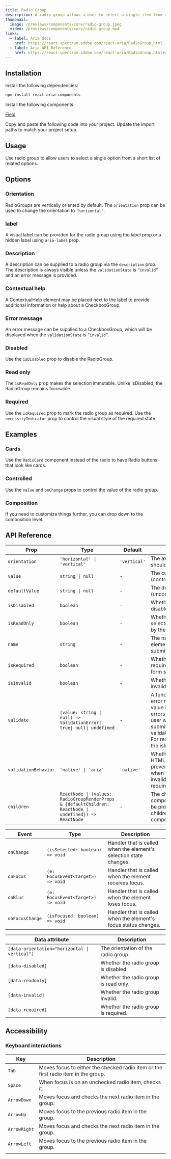 ```yaml
---
title: Radio Group
description: A radio group allows a user to select a single item from a list of mutually exclusive options.
thumbnail:
  image: /previews/components/core/radio-group.jpeg
  video: /previews/components/core/radio-group.mp4
links:
  - label: Aria docs
    href: https://react-spectrum.adobe.com/react-aria/RadioGroup.html
  - label: Aria API Reference
    href: https://react-spectrum.adobe.com/react-aria/RadioGroup.html#radiogroup-1
---
```


<ComponentPreview name="demos/components/core/radio-group/default" />

## Installation

<Steps>
  <Step>Install the following dependencies:</Step>

```bash
npm install react-aria-components
```

<Step>Install the following components</Step>

[Field](/components/inputs/field)

  <Step>Copy and paste the following code into your project.</Step>
  <ComponentSource name="components/core/default/radio/radio-group" />
  <Step>Update the import paths to match your project setup.</Step>
</Steps>

## Usage

Use radio group to allow users to select a single option from a short list of related options.

## Options

### Orientation

RadioGroups are vertically oriented by default. The `orientation` prop can be used to change the orientation to `'horizontal'`.

<ComponentPreview name="demos/components/core/radio-group/orientation" />

### label

A visual label can be provided for the radio group using the label prop or a hidden label using `aria-label` prop.

<ComponentPreview name="demos/components/core/radio-group/label" />

### Description

A description can be supplied to a radio group via the `description` prop. The description is always visible unless the `validationState` is `“invalid”` and an error message is provided.

<ComponentPreview name="demos/components/core/radio-group/description" />

### Contextual help

A ContextualHelp element may be placed next to the label to provide additional information or help about a CheckboxGroup.

<ComponentPreview name="demos/components/core/radio-group/contextual-help" />

### Error message

An error message can be supplied to a CheckboxGroup, which will be displayed when the `validationState` is `“invalid”`.

<ComponentPreview name="demos/components/core/radio-group/error-message" />

### Disabled

Use the `isDisabled` prop to disable the RadioGroup.

<ComponentPreview name="demos/components/core/radio-group/disabled" />

### Read only

The `isReadOnly` prop makes the selection immutable. Unlike isDisabled, the RadioGroup remains focusable.

<ComponentPreview name="demos/components/core/radio-group/read-only" />

### Required

Use the `isRequired` prop to mark the radio group as required.
Use the `necessityIndicator` prop to control the visual style of the required state.

<ComponentPreview name="demos/components/core/radio-group/required" />

## Examples

### Cards

Use the `RadioCard` component instead of the radio to have Radio buttons that look like cards.

<ComponentPreview name="demos/components/core/radio-group/cards" />

### Controlled

Use the `value` and `onChange` props to control the value of the radio group.

<ComponentPreview name="demos/components/core/radio-group/controlled" />

### Composition

If you need to customize things further, you can drop down to the composition level.

<ComponentPreview name="demos/components/core/radio-group/composition" />

## API Reference

| Prop                 | Type                                                                                                    | Default      | Description                                                                                                                                                                                                                           |
| -------------------- | ------------------------------------------------------------------------------------------------------- | ------------ | ------------------------------------------------------------------------------------------------------------------------------------------------------------------------------------------------------------------------------------- |
| `orientation`        | `'horizontal' \| 'vertical'`                                                                            | `'vertical'` | The axis the Radio Button(s) should align with.                                                                                                                                                                                       |
| `value`              | `string \| null`                                                                                        | -            | The current value (controlled).                                                                                                                                                                                                       |
| `defaultValue`       | `string \| null`                                                                                        | -            | The default value (uncontrolled).                                                                                                                                                                                                     |
| `isDisabled`         | `boolean`                                                                                               | -            | Whether the input is disabled.                                                                                                                                                                                                        |
| `isReadOnly`         | `boolean`                                                                                               | -            | Whether the input can be selected but not changed by the user.                                                                                                                                                                        |
| `name`               | `string`                                                                                                | -            | The name of the input element, used when submitting an HTML form.                                                                                                                                                                     |
| `isRequired`         | `boolean`                                                                                               | -            | Whether user input is required on the input before form submission.                                                                                                                                                                   |
| `isInvalid`          | `boolean`                                                                                               | -            | Whether the input value is invalid.                                                                                                                                                                                                   |
| `validate`           | `(value: string \| null) => ValidationError\| true\| null\| undefined`                                  | -            | A function that returns an error message if a given value is invalid. Validation errors are displayed to the user when the form is submitted if validationBehavior="native". For realtime validation, use the isInvalid prop instead. |
| `validationBehavior` | `'native' \| 'aria'`                                                                                    | `'native'`   | Whether to use native HTML form validation to prevent form submission when the value is missing or invalid, or mark the field as required or invalid via ARIA.                                                                        |
| `children`           | `ReactNode \| (values: RadioGroupRenderProps & {defaultChildren: ReactNode \| undefined}) => ReactNode` | -            | The children of the component. A function may be provided to alter the children based on component state.                                                                                                                             |

| Event           | Type                              | Description                                                        |
| --------------- | --------------------------------- | ------------------------------------------------------------------ |
| `onChange`      | `(isSelected: boolean) => void`   | Handler that is called when the element's selection state changes. |
| `onFocus`       | `(e: FocusEvent<Target>) => void` | Handler that is called when the element receives focus.            |
| `onBlur`        | `(e: FocusEvent<Target>) => void` | Handler that is called when the element loses focus.               |
| `onFocusChange` | `(isFocused: boolean) => void`    | Handler that is called when the element's focus status changes.    |

| Data attribute                                | Description                           |
| --------------------------------------------- | ------------------------------------- |
| `[data-orientation="horizontal \| vertical"]` | The orientation of the radio group.   |
| `[data-disabled]`                             | Whether the radio group is disabled.  |
| `[data-readonly]`                             | Whether the radio group is read only. |
| `[data-invalid]`                              | Whether the radio group invalid.      |
| `[data-required]`                             | Whether the radio group is required.  |

## Accessibility

### Keyboard interactions

| Key          | Description                                                                        |
| ------------ | ---------------------------------------------------------------------------------- |
| `Tab`        | Moves focus to either the checked radio item or the first radio item in the group. |
| `Space`      | When focus is on an unchecked radio item, checks it.                               |
| `ArrowDown`  | Moves focus and checks the next radio item in the group.                           |
| `ArrowUp`    | Moves focus to the previous radio item in the group.                               |
| `ArrowRight` | Moves focus and checks the next radio item in the group.                           |
| `ArrowLeft`  | Moves focus to the previous radio item in the group.                               |
|              |
